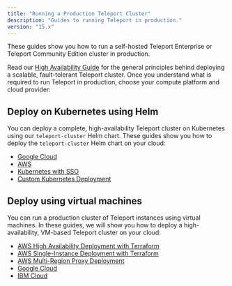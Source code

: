 ```yaml
---
title: "Running a Production Teleport Cluster"
description: "Guides to running Teleport in production."
version: "15.x"
---
```


These guides show you how to run a self-hosted Teleport Enterprise or Teleport
Community Edition cluster in production.

Read our [High Availability Guide](/docs/deploy-a-cluster/high-availability) for the general
principles behind deploying a scalable, fault-tolerant Teleport cluster. Once
you understand what is required to run Teleport in production, choose your
compute platform and cloud provider:

## Deploy on Kubernetes using Helm

You can deploy a complete, high-availability Teleport cluster on Kubernetes
using our `teleport-cluster` Helm chart. These guides show you how to deploy the
`teleport-cluster` Helm chart on your cloud:

- [Google Cloud](/docs/deploy-a-cluster/helm-deployments/gcp)
- [AWS](/docs/deploy-a-cluster/helm-deployments/aws)
- [Kubernetes with SSO](/docs/deploy-a-cluster/helm-deployments/kubernetes-cluster)
- [Custom Kubernetes Deployment](/docs/deploy-a-cluster/helm-deployments/custom)

## Deploy using virtual machines

You can run a production cluster of Teleport instances using virtual machines.
In these guides, we will show you how to deploy a high-availability, VM-based
Teleport cluster on your cloud:

- [AWS High Availability Deployment with Terraform](/docs/deploy-a-cluster/deployments/aws-ha-autoscale-cluster-terraform)
- [AWS Single-Instance Deployment with Terraform](/docs/deploy-a-cluster/deployments/aws-starter-cluster-terraform)
- [AWS Multi-Region Proxy Deployment](/docs/deploy-a-cluster/deployments/aws-gslb-proxy-peering-ha-deployment)
- [Google Cloud](/docs/deploy-a-cluster/deployments/gcp)
- [IBM Cloud](/docs/deploy-a-cluster/deployments/ibm)
